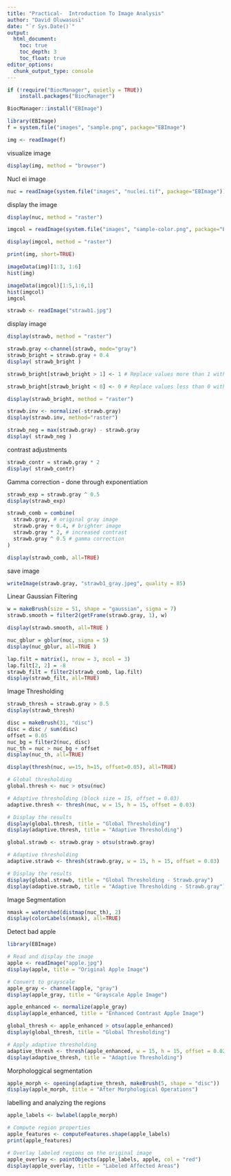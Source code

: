 ```yaml
---
title: "Practical-  Introduction To Image Analysis"
author: "David Oluwasusi"
date: "`r Sys.Date()`"
output: 
  html_document:
    toc: true
    toc_depth: 3
    toc_float: true
editor_options: 
  chunk_output_type: console
---
```


```r
if (!require("BiocManager", quietly = TRUE))
    install.packages("BiocManager")

BiocManager::install("EBImage")
```
```r

library(EBImage)
f = system.file("images", "sample.png", package="EBImage")

img <- readImage(f)

```

visualize image
```r
display(img, method = "browser")
```
Nucl ei image

```r
nuc = readImage(system.file("images", "nuclei.tif", package="EBImage"))
```

display the image
```r
display(nuc, method = "raster")
```

```r
imgcol = readImage(system.file("images", "sample-color.png", package="EBImage"))

display(imgcol, method = "raster")
```

```r
print(img, short=TRUE)
```
```r
imageData(img)[1:3, 1:6]
hist(img)
```

```r
imageData(imgcol)[1:5,1:6,1]
hist(imgcol)
imgcol
```
```r
strawb <- readImage("strawb1.jpg")
```

display image
```r
display(strawb, method = "raster")
```

```r
strawb.gray <-channel(strawb, mode="gray")
strawb_bright = strawb.gray + 0.4
display( strawb_bright )
```

```r
strawb_bright[strawb_bright > 1] <- 1 # Replace values more than 1 with 1

strawb_bright[strawb_bright < 0] <- 0 # Replace values less than 0 with 0
```
```r
display(strawb_bright, method = "raster")
```
```r
strawb.inv <- normalize(-strawb.gray)
display(strawb.inv, method="raster")
```
```r
strawb_neg = max(strawb.gray) - strawb.gray
display( strawb_neg )
```

contrast adjustments
```r
strawb_contr = strawb.gray * 2
display( strawb_contr)
```
Gamma correction
- done through exponentiation

```r
strawb_exp = strawb.gray ^ 0.5
display(strawb_exp)
```

```r
strawb_comb = combine(
  strawb.gray, # original gray image
  strawb.gray + 0.4, # brighter image
  strawb.gray * 2, # increased contrast
  strawb.gray ^ 0.5 # gamma correction
)
```

```r
display(strawb_comb, all=TRUE)
```

save image
```r
writeImage(strawb.gray, "strawb1_gray.jpeg", quality = 85)
```

Linear Gaussian Filtering
```r
w = makeBrush(size = 51, shape = "gaussian", sigma = 7)
strawb.smooth = filter2(getFrame(strawb.gray, 1), w)

display(strawb.smooth, all=TRUE )
```

```r
nuc_gblur = gblur(nuc, sigma = 5)
display(nuc_gblur, all=TRUE )
```

```r
lap.filt = matrix(1, nrow = 3, ncol = 3)
lap.filt[2, 2] = -8
strawb_filt = filter2(strawb_comb, lap.filt)
display(strawb_filt, all=TRUE)
```

Image Thresholding
```r
strawb_thresh = strawb.gray > 0.5
display(strawb_thresh)
```

```r
disc = makeBrush(31, "disc")
disc = disc / sum(disc)
offset = 0.05
nuc_bg = filter2(nuc, disc)
nuc_th = nuc > nuc_bg + offset
display(nuc_th, all=TRUE)
```

```r
display(thresh(nuc, w=15, h=15, offset=0.05), all=TRUE)
```

```r


# Global thresholding
global.thresh <- nuc > otsu(nuc)

# Adaptive thresholding (block size = 15, offset = 0.03)
adaptive.thresh <- thresh(nuc, w = 15, h = 15, offset = 0.03)

# Display the results
display(global.thresh, title = "Global Thresholding")
display(adaptive.thresh, title = "Adaptive Thresholding")
```
```r
global.strawb <- strawb.gray > otsu(strawb.gray)

# Adaptive thresholding
adaptive.strawb <- thresh(strawb.gray, w = 15, h = 15, offset = 0.03)

# Display the results
display(global.strawb, title = "Global Thresholding - Strawb.gray")
display(adaptive.strawb, title = "Adaptive Thresholding - Strawb.gray")
```
Image Segmentation
```r
nmask = watershed(distmap(nuc_th), 2)
display(colorLabels(nmask), all=TRUE)
```

Detect bad apple

```r
library(EBImage)

# Read and display the image
apple <- readImage("apple.jpg")
display(apple, title = "Original Apple Image")
```
```r
# Convert to grayscale
apple_gray <- channel(apple, "gray")
display(apple_gray, title = "Grayscale Apple Image")

```
```r
apple_enhanced <- normalize(apple_gray)
display(apple_enhanced, title = "Enhanced Contrast Apple Image")
```

```r
global_thresh <- apple_enhanced > otsu(apple_enhanced)
display(global_thresh, title = "Global Thresholding")

# Apply adaptive thresholding
adaptive_thresh <- thresh(apple_enhanced, w = 15, h = 15, offset = 0.02)
display(adaptive_thresh, title = "Adaptive Thresholding")
```

Morphologgical segmentation
```r
apple_morph <- opening(adaptive_thresh, makeBrush(5, shape = "disc"))
display(apple_morph, title = "After Morphological Operations")
```

labelling and analyzing the regions
```r
apple_labels <- bwlabel(apple_morph)

# Compute region properties
apple_features <- computeFeatures.shape(apple_labels)
print(apple_features)

# Overlay labeled regions on the original image
apple_overlay <- paintObjects(apple_labels, apple, col = "red")
display(apple_overlay, title = "Labeled Affected Areas")
```

